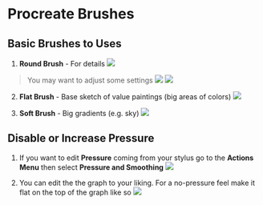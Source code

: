 # Procreate Brushes

## Basic Brushes to Uses
1. **Round Brush** - For details
![](./assets/round-brush.png)

> You may want to adjust some settings
> ![](./assets/round-brush-settings-stroke-path.png)
> ![](./assets/round-brush-settings-taper-settings.png)

2. **Flat Brush** - Base sketch of value paintings (big areas of colors)
![](./assets/flat-brush.png)

3. **Soft Brush** - Big gradients (e.g. sky)
![](./assets/soft-brush.png)

## Disable or Increase Pressure

1. If you want to edit **Pressure** coming from your stylus go to the **Actions Menu** then select **Pressure and Smoothing**
![](./assets/actions-menu.png)

2. You can edit the the graph to your liking. For a no-pressure feel make it flat on the top of the graph like so
![](./assets/pressure-graph.png)